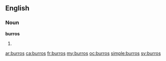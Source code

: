 ==English==

===Noun===
'''burros'''

# {{plural of|[[burro]]}}

[[ar:burros]]
[[ca:burros]]
[[fr:burros]]
[[my:burros]]
[[oc:burros]]
[[simple:burros]]
[[sv:burros]]